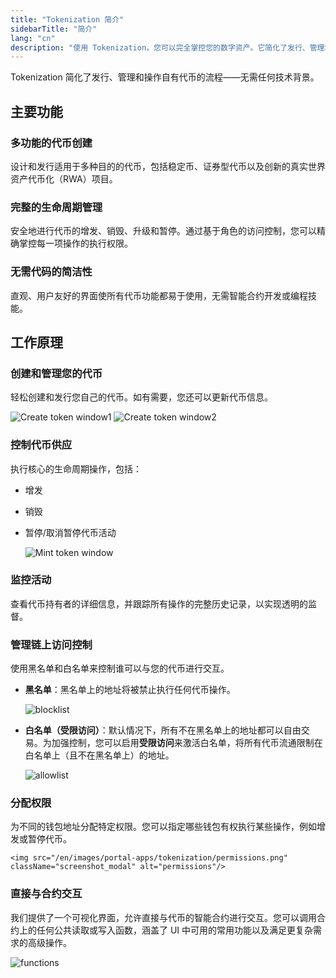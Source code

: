 ```yaml
--- 
title: "Tokenization 简介"
sidebarTitle: "简介"
lang: "cn"
description: "使用 Tokenization，您可以完全掌控您的数字资产。它简化了发行、管理和操作自有代币的流程。"
---
```


Tokenization 简化了发行、管理和操作自有代币的流程——无需任何技术背景。

## 主要功能

### 多功能的代币创建
设计和发行适用于多种目的的代币，包括稳定币、证券型代币以及创新的真实世界资产代币化（RWA）项目。

### 完整的生命周期管理
安全地进行代币的增发、销毁、升级和暂停。通过基于角色的访问控制，您可以精确掌控每一项操作的执行权限。

### 无需代码的简洁性
直观、用户友好的界面使所有代币功能都易于使用，无需智能合约开发或编程技能。

## 工作原理

### 创建和管理您的代币
轻松创建和发行您自己的代币。如有需要，您还可以更新代币信息。

<img src="/en/images/portal-apps/tokenization/create-token1.png" className="screenshot_modal" alt="Create token window1"/>

<img src="/en/images/portal-apps/tokenization/create-token2.png" className="screenshot_modal" alt="Create token window2"/>

### 控制代币供应
执行核心的生命周期操作，包括：
- 增发
- 销毁
- 暂停/取消暂停代币活动

    <img src="/en/images/portal-apps/tokenization/mint.png" className="screenshot_modal" alt="Mint token window"/>

### 监控活动
查看代币持有者的详细信息，并跟踪所有操作的完整历史记录，以实现透明的监督。

### 管理链上访问控制
使用黑名单和白名单来控制谁可以与您的代币进行交互。
- **黑名单**：黑名单上的地址将被禁止执行任何代币操作。

    <img src="/en/images/portal-apps/tokenization/blocklist.png" className="screenshot_modal" alt="blocklist"/>

- **白名单（受限访问）**：默认情况下，所有不在黑名单上的地址都可以自由交易。为加强控制，您可以启用**受限访问**来激活白名单，将所有代币流通限制在白名单上（且不在黑名单上）的地址。

    <img src="/en/images/portal-apps/tokenization/allowlist.png" className="screenshot_modal" alt="allowlist"/>

### 分配权限
为不同的钱包地址分配特定权限。您可以指定哪些钱包有权执行某些操作，例如增发或暂停代币。

    <img src="/en/images/portal-apps/tokenization/permissions.png" className="screenshot_modal" alt="permissions"/>

### 直接与合约交互
我们提供了一个可视化界面，允许直接与代币的智能合约进行交互。您可以调用合约上的任何公共读取或写入函数，涵盖了 UI 中可用的常用功能以及满足更复杂需求的高级操作。

<img src="/en/images/portal-app/tokenization/functions.png" className="screenshot_modal" alt="functions"/>
